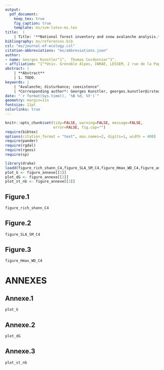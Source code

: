 ```yaml
---
output:
  pdf_document:
    keep_tex: true
    fig_caption: true
    template: ms/svm-latex-ms.tex
title:  |
    | Title: '**National forest inventory and snow avalanche analysis.**' 
bibliography: ms/references.bib
csl: "ms/journal-of-ecology.csl"
citation-abbreviations: "ms/abbreviations.json"
author:
- name: Georges Kunstler^1^,  Thomas Cordonnier^1^.
- affiliation: ^1^*Univ. Grenoble Alpes, INRAE, LESSEM, 2 rue de la Papeterie-BP 76, F-38402 St-Martin-d'Hères, France.* 
abstract: |
    | **Abstract** 
    | 1. TODO.
keywords: | 
    | "Avalanche; disturbance; coexistence"
    | *Corresponding author*: Georges Kunstler, georges.kunstler@irstea.fr, +33 4 76 76 27 61,  2 Rue de la Papeterie, 38402 Saint-Martin-d'Heres
date: "`r format(Sys.time(), '%B %d, %Y')`"
geometry: margin=1in
fontsize: 11pt
colorlinks: true
---
```


```r
knitr::opts_chunk$set(tidy=FALSE, warning=FALSE, message=FALSE,
                      error=FALSE, fig.cap="")
require(bibtex)
options(citation_format = "text", max.names=2, digits=1, width = 400)
require(pander)
require(rgdal)
require(rgeos)
require(sp)

```

```r
library(drake)
loadd(figure_rich_shann_C4,figure_SLA_SM_C4,figure_Hmax_WD_C4,figure_annexe)
plot_G <- figure_annexe[[1]]
plot_dG <- figure_annexe[[2]]
plot_st_nb <- figure_annexe[[3]]
```

## Figure.1
```r
figure_rich_shann_C4
```

## Figure.2
```r
figure_SLA_SM_C4
```


## Figure.3
```r
figure_Hmax_WD_C4
```

# ANNEXES

## Annexe.1
```r
plot_G
```

## Annexe.2
```r
plot_dG
```

## Annexe.3
```r
plot_st_nb
```



